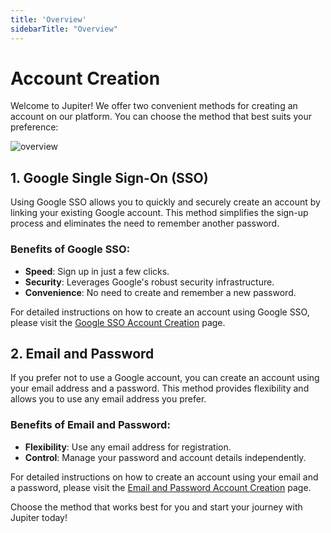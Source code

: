 ```yaml
---
title: 'Overview'
sidebarTitle: "Overview"
---
```


# Account Creation

Welcome to Jupiter! We offer two convenient methods for creating an account on our platform. You can choose the method that best suits your preference:

![overview](/images/02-01-01-01-overview.png)

## 1. Google Single Sign-On (SSO)

Using Google SSO allows you to quickly and securely create an account by linking your existing Google account. This method simplifies the sign-up process and eliminates the need to remember another password.

### Benefits of Google SSO:
- **Speed**: Sign up in just a few clicks.
- **Security**: Leverages Google's robust security infrastructure.
- **Convenience**: No need to create and remember a new password.

For detailed instructions on how to create an account using Google SSO, please visit the [Google SSO Account Creation](./google-sso) page.

## 2. Email and Password

If you prefer not to use a Google account, you can create an account using your email address and a password. This method provides flexibility and allows you to use any email address you prefer.

### Benefits of Email and Password:
- **Flexibility**: Use any email address for registration.
- **Control**: Manage your password and account details independently.

For detailed instructions on how to create an account using your email and a password, please visit the [Email and Password Account Creation](./email-pwd) page.

Choose the method that works best for you and start your journey with Jupiter today!